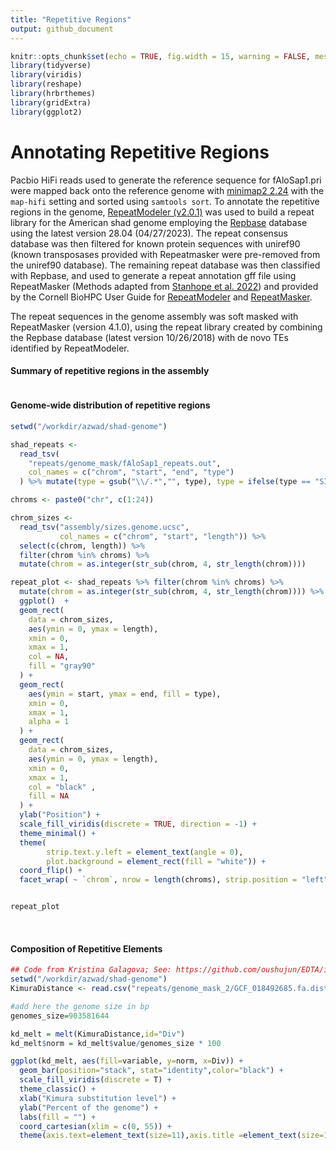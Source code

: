 ```yaml
---
title: "Repetitive Regions"
output: github_document
---
```


```r
knitr::opts_chunk$set(echo = TRUE, fig.width = 15, warning = FALSE, message = FALSE)
library(tidyverse)
library(viridis)
library(reshape)
library(hrbrthemes)
library(gridExtra)
library(ggplot2)

```

# Annotating Repetitive Regions 

Pacbio HiFi reads used to generate the reference sequence for fAloSap1.pri were mapped back onto the reference genome with [minimap2 2.24](https://github.com/lh3/minimap2) with the `map-hifi` setting and sorted using `samtools sort`. To annotate the repetitive regions in the genome, [RepeatModeler (v2.0.1)](http://www.repeatmasker.org/RepeatModeler/) was used to build a repeat library for the American shad genome employing the [Repbase](https://www.girinst.org/repbase/) database using the latest version 28.04 (04/27/2023). The repeat consensus database was then filtered for known protein sequences with uniref90 (known transposases provided with Repeatmasker were pre-removed from the uniref90 database). The remaining repeat database was then classified with Repbase, and used to generate a repeat annotation gff file using RepeatMasker (Methods adapted from [Stanhope et al. 2022](https://www.ncbi.nlm.nih.gov/pmc/articles/PMC9826928/)) and provided by the Cornell BioHPC User Guide for [RepeatModeler](https://biohpc.cornell.edu/lab/userguide.aspx?a=software&i=259#c) and [RepeatMasker](https://biohpc.cornell.edu/lab/userguide.aspx?a=software&i=62#c).

The repeat sequences in the genome assembly was soft masked with RepeatMasker (version 4.1.0), using the repeat library created by combining the Repbase database (latest version 10/26/2018) with de novo TEs identified by RepeatModeler.

#### Summary of repetitive regions in the assembly  

```r

```




#### Genome-wide distribution of repetitive regions

```r
setwd("/workdir/azwad/shad-genome")

shad_repeats <-
  read_tsv(
    "repeats/genome_mask/fAloSap1_repeats.out",
    col_names = c("chrom", "start", "end", "type")
  ) %>% mutate(type = gsub("\\/.*","", type), type = ifelse(type == "SINE?", "SINE", type))

chroms <- paste0("chr", c(1:24))

chrom_sizes <-
  read_tsv("assembly/sizes.genome.ucsc",
           col_names = c("chrom", "start", "length")) %>%
  select(c(chrom, length)) %>%
  filter(chrom %in% chroms) %>%
  mutate(chrom = as.integer(str_sub(chrom, 4, str_length(chrom))))

repeat_plot <- shad_repeats %>% filter(chrom %in% chroms) %>%
  mutate(chrom = as.integer(str_sub(chrom, 4, str_length(chrom)))) %>%
  ggplot()  +
  geom_rect(
    data = chrom_sizes,
    aes(ymin = 0, ymax = length),
    xmin = 0,
    xmax = 1,
    col = NA,
    fill = "gray90"
  ) +
  geom_rect(
    aes(ymin = start, ymax = end, fill = type),
    xmin = 0,
    xmax = 1,
    alpha = 1
  ) +
  geom_rect(
    data = chrom_sizes,
    aes(ymin = 0, ymax = length),
    xmin = 0,
    xmax = 1,
    col = "black" ,
    fill = NA
  ) +
  ylab("Position") +
  scale_fill_viridis(discrete = TRUE, direction = -1) +
  theme_minimal() +
  theme(
        strip.text.y.left = element_text(angle = 0),
        plot.background = element_rect(fill = "white")) +
  coord_flip() +
  facet_wrap( ~ `chrom`, nrow = length(chroms), strip.position = "left")


repeat_plot 

```  
<br>  

#### Composition of Repetitive Elements  

```r

## Code from Kristina Galagova; See: https://github.com/oushujun/EDTA/issues/92
setwd("/workdir/azwad/shad-genome")
KimuraDistance <- read.csv("repeats/genome_mask_2/GCF_018492685.fa.distance", sep=" ")

#add here the genome size in bp
genomes_size=903581644

kd_melt = melt(KimuraDistance,id="Div")
kd_melt$norm = kd_melt$value/genomes_size * 100

ggplot(kd_melt, aes(fill=variable, y=norm, x=Div)) + 
  geom_bar(position="stack", stat="identity",color="black") +
  scale_fill_viridis(discrete = T) +
  theme_classic() +
  xlab("Kimura substitution level") +
  ylab("Percent of the genome") + 
  labs(fill = "") +
  coord_cartesian(xlim = c(0, 55)) +
  theme(axis.text=element_text(size=11),axis.title =element_text(size=12))

```



